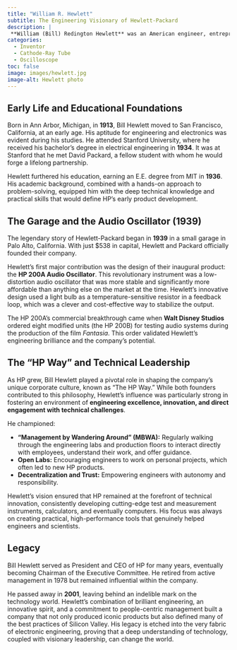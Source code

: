 ```yaml
---
title: "William R. Hewlett"
subtitle: The Engineering Visionary of Hewlett-Packard
description: |
 **William (Bill) Redington Hewlett** was an American engineer, entrepreneur, and co-founder of **Hewlett-Packard (HP)**. Alongside his partner, David Packard, he built one of the most influential technology companies in history. Hewlett was primarily the **engineering and technical genius** behind HP's early innovations, a brilliant problem-solver whose passion for practical design laid the foundation for HP's reputation for high-quality, reliable, and user-friendly electronic instruments.
categories:
  - Inventor
  - Cathode-Ray Tube
  - Oscilloscope
toc: false
image: images/hewlett.jpg
image-alt: Hewlett photo
---
```


## Early Life and Educational Foundations

Born in Ann Arbor, Michigan, in **1913**, Bill Hewlett moved to San Francisco, California, at an early age. His aptitude for engineering and electronics was evident during his studies. He attended Stanford University, where he received his bachelor's degree in electrical engineering in **1934**. It was at Stanford that he met David Packard, a fellow student with whom he would forge a lifelong partnership.

Hewlett furthered his education, earning an E.E. degree from MIT in **1936**. His academic background, combined with a hands-on approach to problem-solving, equipped him with the deep technical knowledge and practical skills that would define HP's early product development.

## The Garage and the Audio Oscillator (1939)

The legendary story of Hewlett-Packard began in **1939** in a small garage in Palo Alto, California. With just $538 in capital, Hewlett and Packard officially founded their company.

Hewlett's first major contribution was the design of their inaugural product: the **HP 200A Audio Oscillator**. This revolutionary instrument was a low-distortion audio oscillator that was more stable and significantly more affordable than anything else on the market at the time. Hewlett's innovative design used a light bulb as a temperature-sensitive resistor in a feedback loop, which was a clever and cost-effective way to stabilize the output.

The HP 200A's commercial breakthrough came when **Walt Disney Studios** ordered eight modified units (the HP 200B) for testing audio systems during the production of the film *Fantasia*. This order validated Hewlett's engineering brilliance and the company's potential.

## The "HP Way" and Technical Leadership

As HP grew, Bill Hewlett played a pivotal role in shaping the company's unique corporate culture, known as "The HP Way." While both founders contributed to this philosophy, Hewlett's influence was particularly strong in fostering an environment of **engineering excellence, innovation, and direct engagement with technical challenges**.

He championed:

* **"Management by Wandering Around" (MBWA):** Regularly walking through the engineering labs and production floors to interact directly with employees, understand their work, and offer guidance.
* **Open Labs:** Encouraging engineers to work on personal projects, which often led to new HP products.
* **Decentralization and Trust:** Empowering engineers with autonomy and responsibility.

Hewlett's vision ensured that HP remained at the forefront of technical innovation, consistently developing cutting-edge test and measurement instruments, calculators, and eventually computers. His focus was always on creating practical, high-performance tools that genuinely helped engineers and scientists.

## Legacy

Bill Hewlett served as President and CEO of HP for many years, eventually becoming Chairman of the Executive Committee. He retired from active management in 1978 but remained influential within the company.

He passed away in **2001**, leaving behind an indelible mark on the technology world. Hewlett's combination of brilliant engineering, an innovative spirit, and a commitment to people-centric management built a company that not only produced iconic products but also defined many of the best practices of Silicon Valley. His legacy is etched into the very fabric of electronic engineering, proving that a deep understanding of technology, coupled with visionary leadership, can change the world.